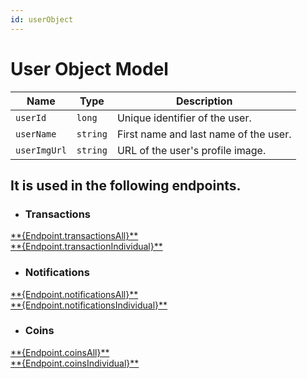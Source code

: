```yaml
---
id: userObject
---
```



# User Object Model


| Name                  | Type       | Description                            |
|-----------------------|------------|----------------------------------------|
| `userId`              | `long`   | Unique identifier of the user.         |
| `userName`            | `string`   | First name and last name of the user.  |
| `userImgUrl`          | `string`   | URL of the user's profile image.       |


## It is used in the following endpoints.

- ### Transactions

<div className="endpoint-list">

   <div className="highlight-box get">
    <HttpMethodTag method={'GET'} /> <a href={`./${Paths.transactionsAll}`}>**{Endpoint.transactionsAll}**</a>
  </div>
  <div className="highlight-box get">
    <HttpMethodTag method={'GET'} /> <a href={`./${Paths.transactionIndividual}`}>**{Endpoint.transactionIndividual}**</a>
  </div>

</div>

- ### Notifications

<div className="endpoint-list">

   <div className="highlight-box get">
    <HttpMethodTag method={'GET'} /> <a href={`./${Paths.notificationsAll}`}>**{Endpoint.notificationsAll}**</a>
  </div>
  <div className="highlight-box get">
    <HttpMethodTag method={'GET'} /> <a href={`./${Paths.notificationsIndividual}`}>**{Endpoint.notificationsIndividual}**</a>
  </div>

</div>

- ### Coins

<div className="endpoint-list">

 <div className="highlight-box get">
    <HttpMethodTag method={'GET'} /> <a href={`./${Paths.coinsAll}`}>**{Endpoint.coinsAll}**</a>
  </div>

<div className="highlight-box get">
    <HttpMethodTag method={'GET'} /> <a href={`./${Paths.coinsIndividual}`}>**{Endpoint.coinsIndividual}**</a>
</div>
 

</div>